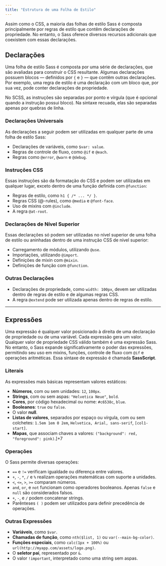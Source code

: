 ```yaml
---
title: "Estrutura de uma Folha de Estilo"
---
```


Assim como o CSS, a maioria das folhas de estilo Sass é composta principalmente
por regras de estilo que contêm declarações de propriedade. No entanto, o Sass
oferece diversos recursos adicionais que coexistem com essas declarações.

## Declarações

Uma folha de estilo Sass é composta por uma série de declarações, que são
avaliadas para construir o CSS resultante. Algumas declarações possuem blocos —
definidos por `{` e `}` — que contêm outras declarações. Por exemplo, uma regra
de estilo é uma declaração com um bloco que, por sua vez, pode conter
declarações de propriedade.

No SCSS, as instruções são separadas por ponto e vírgula (que é opcional quando
a instrução possui bloco). Na sintaxe recuada, elas são separadas apenas por
quebras de linha.

### Declarações Universais

As declarações a seguir podem ser utilizadas em qualquer parte de uma folha de
estilo Sass:

-   Declarações de variáveis, como `$var: value`.
-   Regras de controle de fluxo, como `@if` e `@each`.
-   Regras como `@error`, `@warn` e `@debug`.

### Instruções CSS

Essas instruções são da formatação do CSS e podem ser utilizadas em qualquer
lugar, exceto dentro de uma função definida com `@function`:

-   Regras de estilo, como `h1 { /* ... */ }`.
-   Regras CSS (\@-rules), como `@media` e `@font-face`.
-   Uso de mixins com `@include`.
-   A regra `@at-root`.

### Declarações de Nível Superior

Essas declarações só podem ser utilizadas no nível superior de uma folha de
estilo ou aninhadas dentro de uma instrução CSS de nível superior:

-   Carregamento de módulos, utilizando `@use`.
-   Importações, utilizando `@import`.
-   Definições de mixin com `@mixin`.
-   Definições de função com `@function`.

### Outras Declarações

-   Declarações de propriedade, como `width: 100px`, devem ser utilizadas dentro
    de regras de estilo e de algumas regras CSS.
-   A regra `@extend` pode ser utilizada apenas dentro de regras de estilo.

--------------------------------------------------------------------------------

## Expressões

Uma expressão é qualquer valor posicionado à direita de uma declaração de
propriedade ou de uma variável. Cada expressão gera um valor. Qualquer valor de
propriedade CSS válido também é uma expressão Sass. No entanto, o Sass expande
significativamente o poder das expressões, permitindo seu uso em mixins,
funções, controle de fluxo com `@if` e operações aritméticas. Essa sintaxe de
expressão é chamada **SassScript**.

### Literais

As expressões mais básicas representam valores estáticos:

-   **Números**, com ou sem unidades: `12`, `100px`.
-   **Strings**, com ou sem aspas: `"Helvetica Neue"`, `bold`.
-   **Cores**, por código hexadecimal ou nome: `#c6538c`, `blue`.
-   **Booleanos**: `true` ou `false`.
-   O valor **null**.
-   **Listas de valores**, separados por espaço ou vírgula, com ou sem
    colchetes: `1.5em 1em 0 2em`, `Helvetica, Arial, sans-serif`,
    `[col1-start]`.
-   **Mapas**, que associam chaves a valores:
    `("background": red, "foreground": pink)`.\]+7

### Operações

O Sass permite diversas operações:

-   `==` e `!=` verificam igualdade ou diferença entre valores.
-   `+`, `-`, `*`, `/` e `%` realizam operações matemáticas com suporte a
    unidades.
-   `<`, `<=`, `>`, `>=` comparam números.
-   `and`, `or`, e `not` funcionam como operadores booleanos. Apenas `false` e
    `null` são considerados falsos.
-   `+`, `-`, e `/` podem concatenar strings.
-   Parênteses `( )` podem ser utilizados para definir precedência de operações.

### Outras Expressões

-   **Variáveis**, como `$var`.
-   **Chamadas de função**, como `nth($list, 1)` ou `var(--main-bg-color)`.
-   **Funções especiais**, como `calc(1px + 100%)` ou
    `url(http://myapp.com/assets/logo.png)`.
-   O **seletor pai**, representado por `&`.
-   O valor `!important`, interpretado como uma string sem aspas.
